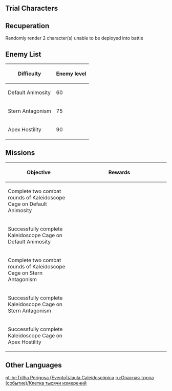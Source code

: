 {{Event Tabs
|rootpage=Perilous Trail (Event)
|subpage1=Direcliff Court
|subpage2=Kaleidoscope Cage
|subpage3=Insurgent Twilight
|subpage4=Utmost Deception
|subpage5=Characters
|story=false
}}
{{Description|Opposing Force: {{Color|menu|3}} rounds in total<br>Rules: Each time 1 combat round is completed, {{Color|menu|2}} random characters will be unable to continue on in combat, while other party members will be able to do so.}}

==Trial Characters==
{{Card|Jean|Lv. 80}}{{Card|Ningguang|Lv. 80}}{{Card|Zhongli|Lv. 80}}{{Card|Sucrose|Lv. 80}}{{Card|Yanfei|Lv. 80}}{{Card|Raiden Shogun|Lv. 80}}{{Card|Gorou|Lv. 80}}{{Card|Arataki Itto|Lv. 80}}

==Recuperation==
Randomly render 2 character(s) unable to be deployed into battle

==Enemy List==
{| class="article-table"
! Difficulty !! Enemy level
|-
| Default Animosity || 60
|-
| Stern Antagonism || 75
|-
| Apex Hostility || 90
|}
<!-- todo -->

==Missions==
{| class="article-table tdl1 align-center"
! Objective
! style="width: 280px;" | Rewards
|-
| Complete two combat rounds of Kaleidoscope Cage on Default Animosity
| {{Card|Primogem|60}}{{Card|Moonlit Cragstone|450}}{{Card|Mora|30,000}}
|-
| Successfully complete Kaleidoscope Cage on Default Animosity
| {{Card|Primogem|60}}{{Card|Moonlit Cragstone|450}}{{Card|Glowing Gem|1}}
|-
| Complete two combat rounds of Kaleidoscope Cage on Stern Antagonism
| {{Card|Primogem|30}}{{Card|Moonlit Cragstone|240}}{{Card|Mora|30,000}}
|-
| Successfully complete Kaleidoscope Cage on Stern Antagonism
| {{Card|Primogem|30}}{{Card|Moonlit Cragstone|240}}{{Card|Mora|30,000}}
|-
| Successfully complete Kaleidoscope Cage on Apex Hostility
| {{Card|Mora|30,000}}{{Card|Hero's Wit|3}}{{Card|Mystic Enhancement Ore|3}}
|}

==Other Languages==
{{Other Languages
|en      = Kaleidoscope Cage
|zhs     = 千旋百转之笼
|zhs_rm  = Qiān Xuán Bǎi Zhuǎn zhī Lóng
|zht     = 千旋百轉之籠
|zht_rm  = Qiān Xuán Bǎi Zhuǎn zhī Lóng
|zh_tl   = Cage of Thousands of Revolutions
|ja      = 紆余曲折の籠
|ja_rm   = Uyokyokusetsu no Kago
|ja_tl   = Cage of Twists and Turns
|ko      = 끝없이 선회하는 우리
|ko_rm   = Kkeudeopssi Seonhoehaneun Uri
|ko_tl   = Endlessly Circling Cage
|es      = Jaula Dimensional
|es_tl   = Dimensional Cage
|fr      = Prison kaléidoscope
|fr_tl   = Kaleidoscope Prison
|ru      = Клетка тысячи измерений
|ru_tl   = Cage of Thousand Dimensions
|th      = กรงสลับลายลวงตา
|th_rm   = 
|th_tl   = 
|vi      = Chiếc Lồng Xoay Chuyển
|vi_tl   = 
|de      = Käfig des tausendfach verschachtelten Labyrinths
|de_tl   = Cage of the Thousandfold Interlaced Labyrinth
|id      = Sangkar Ribuan Putaran Ingatan
|id_tl   = Cage of Thousand Rotating Memories
|pt      = Jaula Caleidoscópica
|pt_tl   = 
}}

[[pt-br:Trilha Perigosa (Evento)/Jaula Caleidoscópica]]
[[ru:Опасная тропа (событие)/Клетка тысячи измерений]]